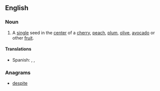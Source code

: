 ==English==

===Noun===
{{en-noun|head=[[seed]] [[pit]]}}

# A [[single]] seed in the [[center]] of a [[cherry]], [[peach]], [[plum]], [[olive]], [[avocado]] or other [[fruit]].

====Translations====
{{trans-top|single, central seed}}
{{trans-mid}}
* Spanish: {{t+|es|hueso|m}}, {{t|es|güito|m}}, {{t|es|tito|m}}
{{trans-bottom}}

===Anagrams===
* [[despite#English|despite]]